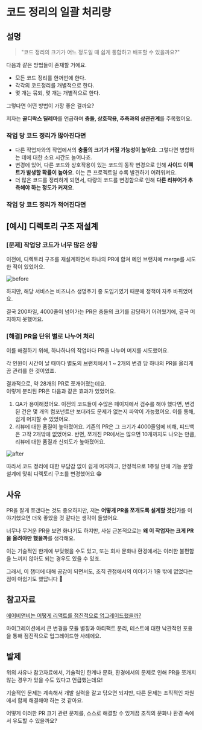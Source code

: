 # 코드 정리의 일괄 처리량

## 설명

> "코드 정리의 크기가 어느 정도일 때 쉽게 통합하고 배포할 수 있을까요?"

다음과 같은 방법들이 존재할 거에요.

- 모든 코드 정리를 한꺼번에 한다.
- 각각의 코드정리를 개별적으로 한다.
- 몇 개는 묶되, 몇 개는 개별적으로 한다.

그렇다면 어떤 방법이 가장 좋은 걸까요?

저자는 **골디락스 딜레마**를 언급하며 **충돌, 상호작용, 추측과의 상관관계**를 주목했어요.

### 작업 당 코드 정리가 많아진다면

- 다른 작업자와의 작업에서의 **충돌의 크기가 커질 가능성이 높아요**. 그렇다면 병합하는 데에 대한 소요 시간도 늘어나죠.
- 변경에 있어, 다른 코드와 상호작용이 있는 코드의 동작 변경으로 인해 **사이드 이펙트가 발생할 확률이 높아요**. 이는 큰 프로젝트일 수록 발견하기 어려워져요.
- 더 많은 코드를 정리하게 되면서, 다량의 코드를 변경함으로 인해 **다른 리뷰어가 추측해야 하는 정도가 커져요**.

### 작업 당 코드 정리가 적어진다면

## [예시] 디렉토리 구조 재설계

### [문제] 작업당 코드가 너무 많은 상황

이전에, 디렉토리 구조를 재설계하면서 하나의 PR에 합쳐 메인 브랜치에 merge를 시도한 적이 있었어요.

![before](https://github.com/user-attachments/assets/1d0cd494-f9ac-4362-9578-feda61ad220b)

하지만, 해당 서비스는 비즈니스 생명주기 중 도입기였기 때문에 정책이 자주 바뀌었어요.

결국 200파일, 4000줄이 넘어가는 PR은 충돌의 크기를 감당하기 어려웠기에, 결국 머지하지 못했어요.

### [해결] PR을 단위 별로 나누어 처리

이를 해결하기 위해, 하나하나의 작업마다 PR을 나누어 머지를 시도했어요.

각 인원이 시간이 날 때마다 별도의 브랜치에서 1 ~ 2개의 변경 당 하나의 PR을 올리게끔 관리를 한 것이었죠.

결과적으로, 약 28개의 PR로 쪼개어졌는데요.  
이렇게 분리된 PR은 다음과 같은 효과가 있었어요.

1. QA가 용이해졌어요. 이전의 코드들이 수많은 페이지에서 검수를 해야 했다면, 변경된 건은 몇 개의 컴포넌트만 보더라도 문제가 없는지 파악이 가능했어요. 이를 통해, 쉽게 머지할 수 있었어요.
2. 리뷰에 대한 품질이 높아졌어요. 기존의 PR은 그 크기가 4000줄임에 비해, 피드백은 고작 2개밖에 없었어요. 반면, 쪼개진 PR에서는 많으면 10개까지도 나오는 만큼, 리뷰에 대한 품질과 신뢰도가 높아졌어요.

![after](https://github.com/user-attachments/assets/8944c59a-c785-46d0-a5a9-a374eac38689)

따라서 코드 정리에 대한 부담감 없이 쉽게 머지하고, 안정적으로 1주일 만에 기능 분할 설계에 맞춰 디렉토리 구조를 변경했어요 😁

## 사유

PR을 잘게 쪼갠다는 것도 중요하지만, 저는 **어떻게 PR을 쪼개도록 설계할 것인가**를 이야기했으면 더욱 좋았을 것 같다는 생각이 들었어요.

너무나 무거운 PR을 보면 화나기도 하지만, 사실 근본적으로는 **왜 이 작업자는 크게 PR을 올려야만 했을까**를 생각해요.

이는 기술적인 한계에 부딪혔을 수도 있고, 또는 회사 문화나 환경에서는 이러한 불편함을 느끼지 않아도 되는 경우도 있을 수 있죠.

그래서, 이 챕터에 대해 공감이 되면서도, 조직 관점에서의 이야기가 1줄 밖에 없었다는 점이 아쉽기도 했답니다 🥲

## 참고자료

[에어비앤비는 어떻게 리액트를 점진적으로 업그레이드했을까?](https://velog.io/@typo/how-airbnb-smoothly-upgrades-react)

마이그레이션에서 큰 변경을 모듈 별칭과 아티팩트 분리, 테스트에 대한 낙관적인 포용을 통해 점진적으로 업그레이드한 사례에요.

## 발제

위의 사유나 참고자료에서, 기술적인 한계나 문화, 환경에서의 문제로 인해 PR을 쪼개지 않는 경우가 있을 수도 있다고 언급했는데요!

기술적인 문제는 계속해서 개발 실력을 갈고 닦으면 되지만, 다른 문제는 조직적인 차원에서 함께 해결해야 하는 것 같아요.

어떻게 이러한 PR 크기 관련 문제를, 스스로 해결할 수 있게끔 조직의 문화나 환경 속에서 유도할 수 있을까요?
